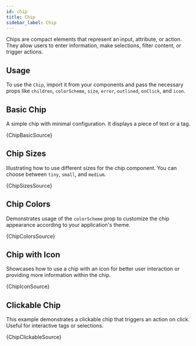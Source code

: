 ```yaml
---
id: chip
title: Chip
sidebar_label: Chip
---
```


Chips are compact elements that represent an input, attribute, or action. They allow users to enter information, make selections, filter content, or trigger actions.

## Usage

To use the `Chip`, import it from your components and pass the necessary props like `children`, `colorScheme`, `size`, `error`, `outlined`, `onClick`, and `icon`.


## Basic Chip

A simple chip with minimal configuration. It displays a piece of text or a tag.


<CodeSample>
    <ChipBasicDemo />
</CodeSample>

<CodeBlock language="tsx">{ChipBasicSource}</CodeBlock>

## Chip Sizes

Illustrating how to use different sizes for the chip component. You can choose between `tiny`, `small`, and `medium`.


<CodeSample>
    <ChipSizesDemo />
</CodeSample>

<CodeBlock language="tsx">{ChipSizesSource}</CodeBlock>

## Chip Colors

Demonstrates usage of the `colorScheme` prop to customize the chip appearance according to your application's theme.


<CodeSample>
    <ChipColorsDemo />
</CodeSample>

<CodeBlock language="tsx">{ChipColorsSource}</CodeBlock>

## Chip with Icon

Showcases how to use a chip with an icon for better user interaction or providing more information within the chip.


<CodeSample>
    <ChipIconDemo />
</CodeSample>

<CodeBlock language="tsx">{ChipIconSource}</CodeBlock>

## Clickable Chip

This example demonstrates a clickable chip that triggers an action on click. Useful for interactive tags or selections.


<CodeSample>
    <ChipClickableDemo />
</CodeSample>

<CodeBlock language="tsx">{ChipClickableSource}</CodeBlock>
